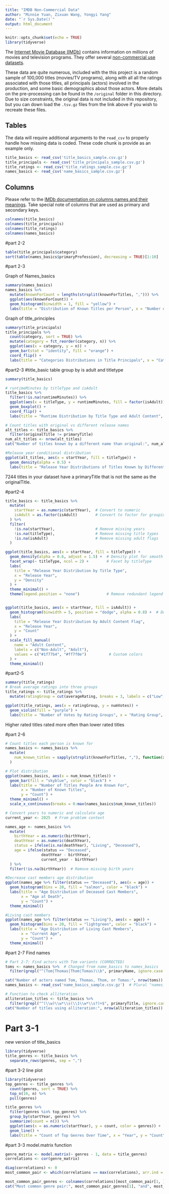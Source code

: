 ```yaml
---
title: "IMDB Non-Commercial Data"
author: "Minnie Yuan, Zixuan Wang, Yongyi Yang"
date: "`r Sys.Date()`"
output: html_document
---
```


```r
knitr::opts_chunk$set(echo = TRUE)
library(tidyverse)
```

The [Internet Movie Database (IMDb)]() contains information on millions of movies and television programs. They offer several [non-commercial use datasets](https://developer.imdb.com/non-commercial-datasets/).

These data are quite numerous, included with the this project is a random sample of 100,000 titles (movies/TV programs), along with all all the ratings associated with those titles, all principals (actors) involved in the production, and some basic demographics about those actors. More details on the pre-processing can be found in the `/original` folder in this directory. Due to size constraints, the original data is not included in this repository, but you can down load the `.tsv.gz` files from the link above if you wish to recreate these files.

## Tables

The data will require additional arguments to the `read_csv` to properly handle how missing data is coded. These code chunk is provide as an example only.

```r
title_basics <- read_csv('title_basics_sample.csv.gz')
title_principals <- read_csv('title_principals_sample.csv.gz')
title_ratings <- read_csv('title_ratings_sample.csv.gz')
names_basics <- read_csv('name_basics_sample.csv.gz')
```

## Columns
Please refer to the [IMDb documentation on columns names and their meanings](https://developer.imdb.com/non-commercial-datasets/). Take special note of columns that are used as primary and secondary keys.

```r
colnames(title_basics)
colnames(title_principals)
colnames(title_ratings)
colnames(names_basics)
```

#part 2-2
```r
table(title_principals$category)
sort(table(names_basics$primaryProfession), decreasing = TRUE)[1:10]
```

#part 2-3

Graph of Names_basics 
```r
summary(names_basics)
names_basics %>%
  mutate(knownForCount = lengths(strsplit(knownForTitles, ","))) %>%
  ggplot(aes(knownForCount)) +
  geom_histogram(binwidth = 1, fill = "yellow") +
  labs(title = "Distribution of Known Titles per Person", x = "Number of Titles", y = "Count")
```



Graph of title_principles
```r
summary(title_principals)
title_principals %>%
  count(category, sort = TRUE) %>%
  mutate(category = fct_reorder(category, n)) %>%
  ggplot(aes(x = category, y = n)) +
  geom_bar(stat = "identity", fill = "orange") +
  coord_flip() +
  labs(title = "Categories Distributions in Title Principals", x = "Category", y = "Count")
```

#part2-3
#title_basic table group by is adult and titletype
```r
summary(title_basics)

# runtimeMinutes by titleType and isAdult
title_basics %>%
  filter(!is.na(runtimeMinutes)) %>%
  ggplot(aes(x = titleType, y = runtimeMinutes, fill = factor(isAdult))) +
  geom_boxplot() +
  coord_flip() +
  labs(title = "Runtime Distribution by Title Type and Adult Content", x = "Title Type", y = "Runtime (minutes)", fill = "Is Adult")

# Count titles with original vs different release names
alt_titles <- title_basics %>%
  filter(originalTitle != primaryTitle)
num_alt_titles <- nrow(alt_titles)
cat("Number of titles known by a different name than original:", num_alt_titles)

#Release year conditional distribution
ggplot(alt_titles, aes(x = startYear, fill = titleType)) +
  geom_density(alpha = 0.5) +
  labs(title = "Release Year Distributions of Titles Known by Different Names", x = "Release Year", fill = "Title Type")
```

7244 titles in your dataset have a primaryTitle that is not the same as the originalTitle.

#part2-4
```r
title_basics <- title_basics %>%
  mutate(
    startYear = as.numeric(startYear),  # Convert to numeric
    isAdult = as.factor(isAdult)        # Convert to factor for grouping
  ) %>%
  filter(
    !is.na(startYear),                  # Remove missing years
    !is.na(titleType),                  # Remove missing title types
    !is.na(isAdult)                     # Remove missing adult flags
  )

ggplot(title_basics, aes(x = startYear, fill = titleType)) +
  geom_density(alpha = 0.6, adjust = 1.5) +  # Density plot for smooth distribution
  facet_wrap(~ titleType, ncol = 2) +        # Facet by titleType
  labs(
    title = "Release Year Distribution by Title Type",
    x = "Release Year",
    y = "Density"
  ) +
  theme_minimal() +
  theme(legend.position = "none")            # Remove redundant legend


ggplot(title_basics, aes(x = startYear, fill = isAdult)) +
  geom_histogram(binwidth = 5, position = "dodge", alpha = 0.8) +  # Dodged histogram
  labs(
    title = "Release Year Distribution by Adult Content Flag",
    x = "Release Year",
    y = "Count"
  ) +
  scale_fill_manual(
    name = "Adult Content",
    labels = c("Non-Adult", "Adult"),
    values = c("#1f77b4", "#ff7f0e")          # Custom colors
  ) +
  theme_minimal()
```


#part2-5
```r
summary(title_ratings)
# Break average ratings into three groups
title_ratings <- title_ratings %>%
  mutate(ratingGroup = cut(averageRating, breaks = 3, labels = c("Low", "Medium", "High")))

ggplot(title_ratings, aes(x = ratingGroup, y = numVotes)) +
  geom_violin(fill = "purple") +
  labs(title = "Number of Votes by Rating Groups", x = "Rating Group", y = "Number of Votes")
```
Higher rated titles rated more often than lower rated titles

#part 2-6
```r
# Count titles each person is known for
names_basics <- names_basics %>%
  mutate(
    num_known_titles = sapply(strsplit(knownForTitles, ","), function(x) sum(x != ""))
  )

# Plot distribution
ggplot(names_basics, aes(x = num_known_titles)) +
  geom_bar(fill = "skyblue", color = "black") +
  labs(title = "Number of Titles People Are Known For",
       x = "Number of Known Titles",
       y = "Count") +
  theme_minimal() +
  scale_x_continuous(breaks = 0:max(names_basics$num_known_titles))

# Convert years to numeric and calculate age
current_year <- 2025  # From problem context

names_age <- names_basics %>%
  mutate(
    birthYear = as.numeric(birthYear),
    deathYear = as.numeric(deathYear),
    status = ifelse(is.na(deathYear), "Living", "Deceased"),
    age = ifelse(status == "Deceased", 
                deathYear - birthYear, 
                current_year - birthYear)
  ) %>%
  filter(!is.na(birthYear))  # Remove missing birth years

#Decrease cast members age distribution 
ggplot(names_age %>% filter(status == "Deceased"), aes(x = age)) +
  geom_histogram(bins = 20, fill = "salmon", color = "black") +
  labs(title = "Age Distribution of Deceased Cast Members",
       x = "Age at Death",
       y = "Count") +
  theme_minimal()

#Living cast members
ggplot(names_age %>% filter(status == "Living"), aes(x = age)) +
  geom_histogram(bins = 20, fill = "lightgreen", color = "black") +
  labs(title = "Age Distribution of Living Cast Members",
       x = "Current Age",
       y = "Count") +
  theme_minimal()
```

#part 2-7
Find names 
```r
# Part 2-7: Find actors with Tom variants (CORRECTED)
toms <- names_basics %>%  # Changed from name_basics to names_basics
  filter(grepl("^(Tom|Thomas|Thom|Tomas)\\b", primaryName, ignore.case = TRUE))

cat("Number of actors named Tom, Thomas, Thom, or Tomas:", nrow(toms))
names_basics <- read_csv('name_basics_sample.csv.gz')  # Plural "names_basics"
```

```r
# Function to check alliteration
alliteration_titles <- title_basics %>%
  filter(grepl("^(\\w)\\w*\\s(\\1\\w*\\s?)+$", primaryTitle, ignore.case = TRUE))
cat("Number of titles using alliteration:", nrow(alliteration_titles))
```

# Part 3-1
new version of title_basics
```r
library(tidyverse)
title_genres <- title_basics %>%
  separate_rows(genres, sep = ",")
```

#part 3-2 line plot
```r
library(tidyverse)
top_genres <- title_genres %>%
  count(genres, sort = TRUE) %>%
  top_n(10, n) %>%
  pull(genres)

title_genres %>%
  filter(genres %in% top_genres) %>%
  group_by(startYear, genres) %>%
  summarize(count = n()) %>%
  ggplot(aes(x = as.numeric(startYear), y = count, color = genres)) +
  geom_line() +
  labs(title = "Count of Top Genres Over Time", x = "Year", y = "Count", color = "Genre")
```

#part 3-3 model.matrix function 
```r
genre_matrix <- model.matrix(~ genres - 1, data = title_genres)
correlations <- cor(genre_matrix)

diag(correlations) <- 0
most_common_pair <- which(correlations == max(correlations), arr.ind = TRUE)

most_common_pair_genres <- colnames(correlations)[most_common_pair[1, ]]
cat("Most common genre pair:", most_common_pair_genres[1], "and", most_common_pair_genres[2])
```
